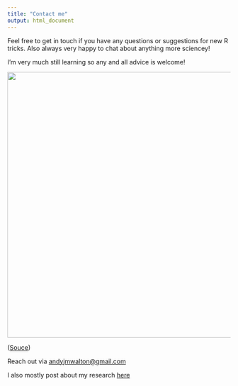 ```yaml
---
title: "Contact me"
output: html_document
---
```

Feel free to get in touch if you have any questions or suggestions for new R tricks. Also always very happy to chat about anything more sciencey!

I'm very much still learning so any and all advice is welcome!

<img src="Images/code_quality.png" width="600">

([Souce](https://xkcd.com/1513/))


Reach out via [andyjmwalton@gmail.com](mailto:andyjmwalton@gmail.com)

I also mostly post about my research [here](https://twitter.com/andyjmwalton)